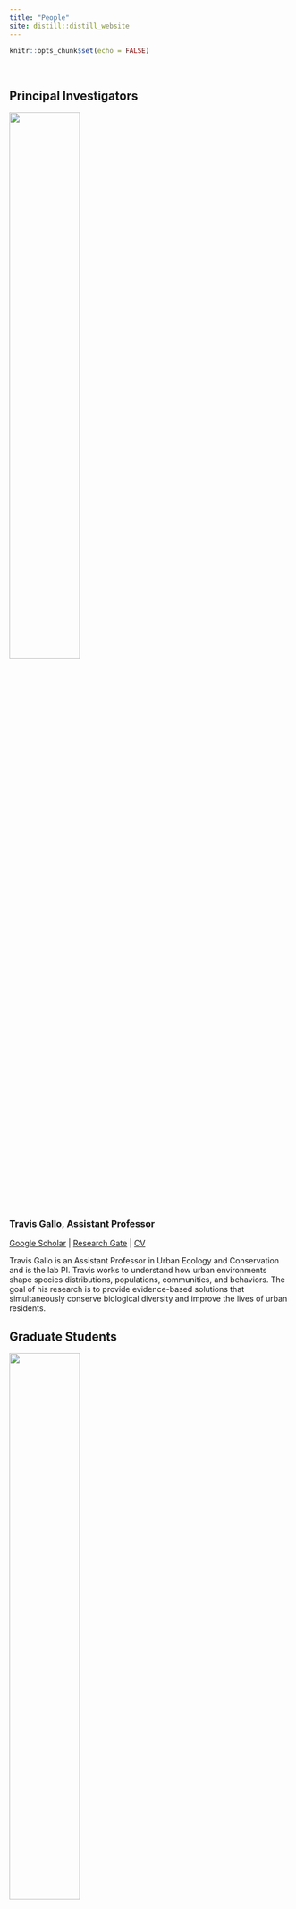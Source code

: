 ```yaml
---
title: "People"
site: distill::distill_website
---
```


```r
knitr::opts_chunk$set(echo = FALSE)
```

<style>
d-title, d-byline {
  display: none
}
</style>

<br>

## Principal Investigators

![](images/people/travis.JPG){width=50%}

### Travis Gallo, Assistant Professor
[Google Scholar](https://scholar.google.com/citations?user=RaEz6G8AAAAJ&amp;hl=en) | [Research Gate](https://www.researchgate.net/profile/Travis_Gallo) | [CV](publications/2021-05-18_CV_Gallo.pdf)

Travis Gallo is an Assistant Professor in Urban Ecology and Conservation and is the lab PI. Travis works to understand how urban environments shape species distributions, populations, communities, and behaviors. The goal of his research is to provide evidence-based solutions that simultaneously conserve biological diversity and improve the lives of urban residents.

## Graduate Students

![](images/people/krista_shires.jpeg){width=50%}

### Krista Shires, Ph.D. Student

I am a PhD student in Environmental Science and Policy with a background in Psychology. My previous experiences as a veterinary technician, animal control officer, and zoo keeper-aide have all influenced my research. I am interested in the impact of urbanization on wildlife, specifically, how human interference alters predator-prey dynamics, stress, and behavioral patterns of local species. I am interested in utilizing citizen science to answer broader questions about landscape ecology and serve as a method of public education with the aim of fostering a connection between people and nature.

<br>

![](images/people/merri_collins.jpeg){width=50%}

### Merri Collins, Ph.D. Student

I am a graduate student in the Environmental Science and Policy Program at George Mason. I have worked with a variety of species in past positions as a wildlife conservation biologist, everything from herpetofauna to marine mammals. I am interested in human/wildlife conflict mitigation, understanding drivers of local habitat and species losses, and how we can reduce these through practical application and management. At Mason I will be starting the National Capital’s first large-scale, and long-term urban wildlife monitoring project.

<br>

![](images/people/angela_gaal.jpeg){width=50%}

### Angela Gaal, M.S. Student

I am an MS student in the School of Systems Biology at George Mason University. My past experience in a small animal veterinary clinic sparked my interest in animal behavior and conservation. My undergraduate research focused on social behaviors between male and female black swans before and after courtship. I currently work in a congressional office on Capitol Hill, focusing on natural resource policy and environmental issues. I am interested in the impact of urban development on climate regulation and biodiversity at large, specifically, how the distribution of ecosystem services throughout cities relates to business development. My research project uses urban forest canopy cover and vegetation data to answer broader questions about landscape management and action towards climate resiliency in the District of Columbia.

<br>

![](images/people/dan_herrera.jpg){width=50%}

### Dan Herrera, Ph.D. Student

[Dan's personal website](https://www.herrerawildlife.com/)

I am a graduate student in Environmental Science and Policy at George Mason University. My research experience has broadly focused on animal behavior and urban ecology. During the winter of 2017 and summer of 2018, I worked with Dr. Gallo at the Urban Wildlife Institute in Chicago, IL. I have since moved to Washington, DC, to survey the Capitol’s wildlife through a collaboration between the Humane Rescue Alliance and the Smithsonian Conservation Biology Institute. I am thrilled to continue working with Dr. Gallo as we use these data to better understand wildlife response to urbanization on a fine scale. I am interested in dynamic interactions between the anthropogenic and natural landscapes that influence urban wildlife, and the resulting potential human-wildlife conflict.

<br>

![](images/people/kay.jpg){width=50%}

### Kay Pontarelli, M.S. Student

I’m a M.S graduate student in the Environmental Science and Policy Program at George Mason University (GMU), with a concentration in Conservation Science and Policy. My interests are within animal ecology in urbanized areas. My love for wildlife came from growing up as a military brat overseas with each transition presenting new habitats to explore. At GMU I’m studying insect community composition in residential yards to see how neighborhoods could provide beneficial habitat for insects. This would, in turn, affect nearby flora and fauna that depend on insects as food, pollinators, pest control, and decomposers, and decrease fragmentation caused by urbanization.

## Undergraduate Students

![](images/people/hannah_wood.jpeg){width=50%}


### Hannah Wood, Accelerated M.S. Student

I am currently an undergraduate student, but will be pursuing a Master’s degree in environmental science with a concentration in conservation science and policy through the ESP Accelerated Master’s program. I have always been passionate about wildlife and taking care of the world around us. I am interested in how animal adaptations are changing in response to increasing urbanization.

<br>

![](images/people/faith_kruger.png){width=50%}

### Faith Kruger, Research Assistant

I am an undergraduate student majoring in Environmental Science with a concentration in wildlife. I have always been passionate about natural sciences and wildlife and love how this major combines both. I hope to be involved in the field of wildlife conservation and look forward to gaining research experience.

<br>

![](images/people/tristan_new.jpg){width=50%}

### Tristan Silva-Montoya, Research Assistant
I'm an undergraduate student here at George Mason studying Environmental Science. I plan to concentrate in Wildlife, specifically herpetology. I have a strong passion for all wildlife that started when I was young and would go camping with my parents. Since that passion started I've always had pets in the house starting from geckos and turtles to chameleons and monitors along with the dogs of course. Growing up around a lot of animals really makes you curious about the intelligence and personality of those animals, hence my future goal of working in wildlife conservation or beneficial captive facilities used for breeding and awareness. I am more than excited for the opportunity of gaining experience and working towards something bigger than myself.

<br>

![](images/people/roberto.png){width=50%}

### Roberto Aguilar-Rojas, Research Assistant

I am currently a senior at George Mason University, and I will be graduating with a Bachelor of Science in Biology. After graduation, I plan on applying to dental school and pursuing a career in the field of orthodontics or cosmetic dentistry. During my free time, I love to pursue my passions in the natural sciences and wildlife conservation. Some of my hobbies include watching the NBA, singing, and cooking. My favorite team in the NBA is the Washington Wizards. When signing, I prefer acoustic songs, and my favorite cuisine is Italian!

## Lab Alumni

### Graduate Students:

**Kate Ritzel** - M.S. Student (2019-2021). Currently at Fairfax County Public Works and Environmental Services

**Nick Moreno** – PhD student on rotation (2020)

### Undergraduate Students:

**Khanh Nguyen** – Undergraduate Research Assistant (2020)

**Melissa Irahet** – Undergraduate Research Assistant (2020)

**Daniel Marzluff** – Undergraduate Research Assistant (2020)